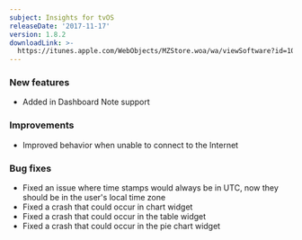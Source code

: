 ```yaml
---
subject: Insights for tvOS
releaseDate: '2017-11-17'
version: 1.8.2
downloadLink: >-
  https://itunes.apple.com/WebObjects/MZStore.woa/wa/viewSoftware?id=1098396112&mt=8
---
```


### New features

* Added in Dashboard Note support

### Improvements

* Improved behavior when unable to connect to the Internet

### Bug fixes

* Fixed an issue where time stamps would always be in UTC, now they should be in the user's local time zone
* Fixed a crash that could occur in chart widget
* Fixed a crash that could occur in the table widget
* Fixed a crash that could occur in the pie chart widget
